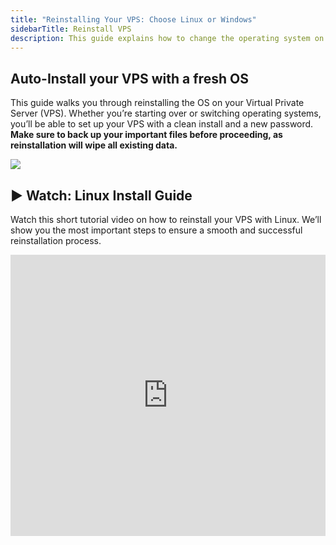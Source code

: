 ```yaml
---
title: "Reinstalling Your VPS: Choose Linux or Windows"
sidebarTitle: Reinstall VPS
description: This guide explains how to change the operating system on your Virtual Private Server (VPS) by performing a complete reinstallation. Note that all existing data on the VPS will be erased during the process.
---
```



## Auto-Install your VPS with a fresh OS

This guide walks you through reinstalling the OS on your Virtual Private Server (VPS). Whether you’re starting over or switching operating systems, you’ll be able to set up your VPS with a clean install and a new password. **Make sure to back up your important files before proceeding, as reinstallation will wipe all existing data.**

![](/assets/vps-reinstall-os-button.webp)

## ▶️ Watch: Linux Install Guide

Watch this short tutorial video on how to reinstall your VPS with Linux.&#x20;
We’ll show you the most important steps to ensure a smooth and successful reinstallation process.

<iframe width="100%" height="450" src="https://www.loom.com/embed/33e129dad9554baebb562b3e84e9527a?sid=1010322b-9466-416f-a135-19e0f07a8951" frameborder="0" allow="accelerometer; clipboard-write; encrypted-media; gyroscope; picture-in-picture" allowfullscreen />

## ▶️ Watch: Windows Install Guide (RDP)

Watch this short tutorial video on how to reinstall your VPS with Windows Server.&#x20;
We’ll guide you through the key steps to quickly set up your server, ensuring you have everything for remote desktop access.

<iframe width="100%" height="450" src="https://www.loom.com/embed/731fb25215a7488bb0463bd2c8d1fb16?sid=e7bd52c6-2f17-454e-991e-176c847de424" frameborder="0" allow="accelerometer; clipboard-write; encrypted-media; gyroscope; picture-in-picture" allowfullscreen />

## Install / Reinstall your VPS with a fresh OS

Follow these easy steps below

<Steps>
  <Step title="Log in to your">
    [KVM Management Portal](https://manage.edisglobal.com/clientarea.php)
  </Step>

  <Step title="Locate your VPS in the Services tab" />

  <Step title="Click &#x22;AutoInstall OS&#x22; to reinstall your VPS with a fresh password and the OS of your liking">
    **Indicate a password** (or note down our randomly generated password)

    This will be your Linux (root) password or your new Windows Administrator password.
    
    Keep in mind, **no email will be sent** when you reinstall!
  </Step>
</Steps>

<Note>
  **A Linux installation** will take approx. 5 minutes.

  SSH port 22 is *closed during installations* to avoid interference with the installation.

  ![](/assets/huaNpFAxK5PVCl_NLo3ID-qDPCEUD7wtL6EYnFUKOfe-20241001-201404.png)
</Note>

<Note>
  **A Windows installation** will take approx. 15 minutes.

  RDP port 3389 is *closed during installations* to avoid interference with the installation.

  ![](/assets/huaNpFAxK5PVCl_NLo3ID-ozGQ3EbLw2SKc3sattPPn-20241001-201443.png)
</Note>

## Installation via Cloud-init

EDIS Global also offers semi-automated installations via Cloud-Init. Upload your favorite compatible cloud image and we'll do the rest. For more info please read on ...

<CtaButton label="OS Installation via Cloud-Init" link="../advanced-setup-guides/cloud-init-os-installation" />

## Turnkey Images

Turnkey images are pre-configured system snapshots that include an operating system and essential software, all set up and ready to be deployed immediately, akin to a product that's ready to use right out of the box. These images facilitate quick and easy setup for users who want to run servers or applications without going through the hassle of intense manual installation and configuration.



## How to Install a Turnkey Image

Download the .iso Image from https://www.turnkeylinux.org to your computer, and use our Cusom ISO function to upload the file to your server and have it installed. After the initial installation process of the .iso is completed, the Turnkey appliance will be deployed on your VPS. Finish the installation in a VNC session.